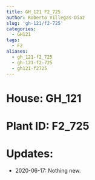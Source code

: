 ```yaml
---
title: GH_121 F2_725
author: Roberto Villegas-Diaz
slug: 'gh-121/f2-725'
categories:
  - GH121
tags:
  - F2
aliases:
  - gh_121-f2_725
  - gh-121-f2-725
  - gh121-f2725
---
```


# **House**: GH_121
# **Plant ID**: F2_725
# **Updates**: 
 - 2020-06-17: Nothing new.
